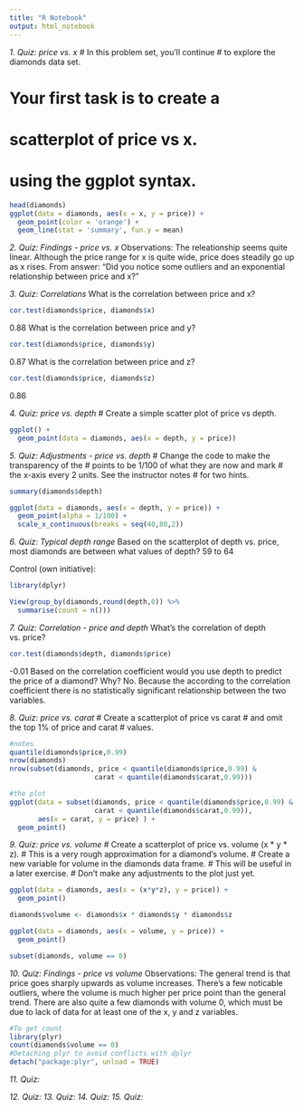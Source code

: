 ```yaml
---
title: "R Notebook"
output: html_notebook
---
```


*1. Quiz: price vs. x*
# In this problem set, you'll continue
# to explore the diamonds data set.

# Your first task is to create a
# scatterplot of price vs x.
# using the ggplot syntax.
```r
head(diamonds)
ggplot(data = diamonds, aes(x = x, y = price)) + 
  geom_point(color = 'orange') + 
  geom_line(stat = 'summary', fun.y = mean)
```

*2. Quiz: Findings - price vs. x*
Observations:
The releationship seems quite linear. Although the price range for x is quite wide, price does steadily go up as x rises.
From answer:
"Did you notice some outliers and an exponential relationship between price and x?
"

*3. Quiz: Correlations*
What is the correlation between price and x?
```r
cor.test(diamonds$price, diamonds$x)
```
0.88
What is the correlation between price and y?
```r
cor.test(diamonds$price, diamonds$y)
```
0.87
What is the correlation between price and z?
```r
cor.test(diamonds$price, diamonds$z)
```
0.86

*4. Quiz: price vs. depth*
# Create a simple scatter plot of price vs depth.
```r
ggplot() + 
  geom_point(data = diamonds, aes(x = depth, y = price))
```

*5. Quiz: Adjustments - price vs. depth*
# Change the code to make the transparency of the
# points to be 1/100 of what they are now and mark
# the x-axis every 2 units. See the instructor notes
# for two hints.
```r
summary(diamonds$depth)

ggplot(data = diamonds, aes(x = depth, y = price)) + 
  geom_point(alpha = 1/100) + 
  scale_x_continuous(breaks = seq(40,80,2))
```

*6. Quiz: Typical depth range*
Based on the scatterplot of depth vs. price, most diamonds are between what values of depth?
59 to 64

Control (own initiative):

```r
library(dplyr)

View(group_by(diamonds,round(depth,0)) %>% 
  summarise(count = n()))

```

*7. Quiz: Correlation - price and depth*
What's the correlation of depth vs. price?
```r
cor.test(diamonds$depth, diamonds$price)
```
-0.01
Based on the correlation coefficient would you use depth to predict the price of a diamond? Why?
No. Because the according to the correlation coefficient there is no statistically significant relationship between the two variables.

*8. Quiz: price vs. carat*
# Create a scatterplot of price vs carat
# and omit the top 1% of price and carat
# values.
```r
#notes
quantile(diamonds$price,0.99)
nrow(diamonds)
nrow(subset(diamonds, price < quantile(diamonds$price,0.99) &
                     carat < quantile(diamonds$carat,0.99)))

#the plot
ggplot(data = subset(diamonds, price < quantile(diamonds$price,0.99) &
                     carat < quantile(diamonds$carat,0.99)),
       aes(x = carat, y = price) ) + 
  geom_point()

```

*9. Quiz: price vs. volume*
# Create a scatterplot of price vs. volume (x * y * z).
# This is a very rough approximation for a diamond's volume.
# Create a new variable for volume in the diamonds data frame.
# This will be useful in a later exercise.
# Don't make any adjustments to the plot just yet.
```r
ggplot(data = diamonds, aes(x = (x*y*z), y = price)) + 
  geom_point()

diamonds$volume <- diamonds$x * diamonds$y * diamonds$z

ggplot(data = diamonds, aes(x = volume, y = price)) + 
  geom_point()

subset(diamonds, volume == 0)
```

*10. Quiz: Findings - price vs volume*
Observations:
The general trend is that price goes sharply upwards as volume increases.
There's a few noticable outliers, where the volume is much higher per price point than the general trend. There are also quite a few diamonds with volume 0, which must be due to lack of data for at least one of the x, y and z variables.
```r
#To get count
library(plyr)
count(diamonds$volume == 0)
#Detaching plyr to avoid conflicts with dplyr
detach("package:plyr", unload = TRUE)
```

*11. Quiz: *

*12. Quiz: *
*13. Quiz: *
*14. Quiz: *
*15. Quiz: *